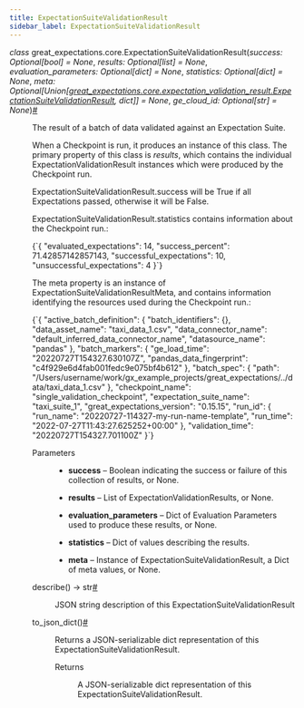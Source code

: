 ```yaml
---
title: ExpectationSuiteValidationResult
sidebar_label: ExpectationSuiteValidationResult
---
```


<section class="sphinx-api-doc" id="expectationsuitevalidationresult">

<dl class="py class">
<dt class="sig sig-object py" id="great_expectations.core.ExpectationSuiteValidationResult">
<em class="property"><span class="pre">class</span><span class="w"> </span></em><span class="sig-prename descclassname"><span class="pre">great_expectations.core.</span></span><span class="sig-name descname"><span class="pre">ExpectationSuiteValidationResult</span></span><span class="sig-paren">(</span><em class="sig-param"><span class="n"><span class="pre">success</span></span><span class="p"><span class="pre">:</span></span><span class="w"> </span><span class="n"><span class="pre">Optional</span><span class="p"><span class="pre">[</span></span><span class="pre">bool</span><span class="p"><span class="pre">]</span></span></span><span class="w"> </span><span class="o"><span class="pre">=</span></span><span class="w"> </span><span class="default_value"><span class="pre">None</span></span></em>, <em class="sig-param"><span class="n"><span class="pre">results</span></span><span class="p"><span class="pre">:</span></span><span class="w"> </span><span class="n"><span class="pre">Optional</span><span class="p"><span class="pre">[</span></span><span class="pre">list</span><span class="p"><span class="pre">]</span></span></span><span class="w"> </span><span class="o"><span class="pre">=</span></span><span class="w"> </span><span class="default_value"><span class="pre">None</span></span></em>, <em class="sig-param"><span class="n"><span class="pre">evaluation_parameters</span></span><span class="p"><span class="pre">:</span></span><span class="w"> </span><span class="n"><span class="pre">Optional</span><span class="p"><span class="pre">[</span></span><span class="pre">dict</span><span class="p"><span class="pre">]</span></span></span><span class="w"> </span><span class="o"><span class="pre">=</span></span><span class="w"> </span><span class="default_value"><span class="pre">None</span></span></em>, <em class="sig-param"><span class="n"><span class="pre">statistics</span></span><span class="p"><span class="pre">:</span></span><span class="w"> </span><span class="n"><span class="pre">Optional</span><span class="p"><span class="pre">[</span></span><span class="pre">dict</span><span class="p"><span class="pre">]</span></span></span><span class="w"> </span><span class="o"><span class="pre">=</span></span><span class="w"> </span><span class="default_value"><span class="pre">None</span></span></em>, <em class="sig-param"><span class="n"><span class="pre">meta</span></span><span class="p"><span class="pre">:</span></span><span class="w"> </span><span class="n"><span class="pre">Optional</span><span class="p"><span class="pre">[</span></span><span class="pre">Union</span><span class="p"><span class="pre">[</span></span><a class="reference internal" href="../core/ExpectationSuiteValidationResult_class" title="great_expectations.core.expectation_validation_result.ExpectationSuiteValidationResult"><span class="pre">great_expectations.core.expectation_validation_result.ExpectationSuiteValidationResult</span></a><span class="p"><span class="pre">,</span></span><span class="w"> </span><span class="pre">dict</span><span class="p"><span class="pre">]</span></span><span class="p"><span class="pre">]</span></span></span><span class="w"> </span><span class="o"><span class="pre">=</span></span><span class="w"> </span><span class="default_value"><span class="pre">None</span></span></em>, <em class="sig-param"><span class="n"><span class="pre">ge_cloud_id</span></span><span class="p"><span class="pre">:</span></span><span class="w"> </span><span class="n"><span class="pre">Optional</span><span class="p"><span class="pre">[</span></span><span class="pre">str</span><span class="p"><span class="pre">]</span></span></span><span class="w"> </span><span class="o"><span class="pre">=</span></span><span class="w"> </span><span class="default_value"><span class="pre">None</span></span></em><span class="sig-paren">)</span><a class="headerlink" href="#great_expectations.core.ExpectationSuiteValidationResult" title="Permalink to this definition">#</a></dt>
<dd><p>The result of a batch of data validated against an Expectation Suite.</p>
<p>When a Checkpoint is run, it produces an instance of this class. The primary property
of this class is <cite>results</cite>, which contains the individual ExpectationValidationResult
instances which were produced by the Checkpoint run.</p>
<p>ExpectationSuiteValidationResult.success will be True if all Expectations passed, otherwise it will be False.</p>
<p>ExpectationSuiteValidationResult.statistics contains information about the Checkpoint run.:</p>
<p><CodeBlock language="python">{`{
    "evaluated_expectations": 14,
    "success_percent": 71.42857142857143,
    "successful_expectations": 10,
    "unsuccessful_expectations": 4
}`}</CodeBlock></p>
<p>The meta property is an instance of ExpectationSuiteValidationResultMeta, and
contains information identifying the resources used during the Checkpoint run.:</p>
<p><CodeBlock language="python">{`{
    "active_batch_definition": {
      "batch_identifiers": {},
      "data_asset_name": "taxi_data_1.csv",
      "data_connector_name": "default_inferred_data_connector_name",
      "datasource_name": "pandas"
    },
    "batch_markers": {
      "ge_load_time": "20220727T154327.630107Z",
      "pandas_data_fingerprint": "c4f929e6d4fab001fedc9e075bf4b612"
    },
    "batch_spec": {
      "path": "/Users/username/work/gx_example_projects/great_expectations/../data/taxi_data_1.csv"
    },
    "checkpoint_name": "single_validation_checkpoint",
    "expectation_suite_name": "taxi_suite_1",
    "great_expectations_version": "0.15.15",
    "run_id": {
      "run_name": "20220727-114327-my-run-name-template",
      "run_time": "2022-07-27T11:43:27.625252+00:00"
    },
    "validation_time": "20220727T154327.701100Z"
}`}</CodeBlock></p>
<dl class="field-list simple">
<dt class="field-odd">Parameters</dt>
<dd class="field-odd"><ul class="simple">
<li><p><strong>success</strong> – Boolean indicating the success or failure of this collection of results, or None.</p></li>
<li><p><strong>results</strong> – List of ExpectationValidationResults, or None.</p></li>
<li><p><strong>evaluation_parameters</strong> – Dict of Evaluation Parameters used to produce these results, or None.</p></li>
<li><p><strong>statistics</strong> – Dict of values describing the results.</p></li>
<li><p><strong>meta</strong> – Instance of ExpectationSuiteValidationResult, a Dict of meta values, or None.</p></li>
</ul>
</dd>
</dl>
<dl class="py method">
<dt class="sig sig-object py" id="great_expectations.core.ExpectationSuiteValidationResult.describe">
<span class="sig-name descname"><span class="pre">describe</span></span><span class="sig-paren">(</span><span class="sig-paren">)</span> <span class="sig-return"><span class="sig-return-icon">→</span> <span class="sig-return-typehint"><span class="pre">str</span></span></span><a class="headerlink" href="#great_expectations.core.ExpectationSuiteValidationResult.describe" title="Permalink to this definition">#</a></dt>
<dd><p>JSON string description of this ExpectationSuiteValidationResult</p>
</dd></dl>
<dl class="py method">
<dt class="sig sig-object py" id="great_expectations.core.ExpectationSuiteValidationResult.to_json_dict">
<span class="sig-name descname"><span class="pre">to_json_dict</span></span><span class="sig-paren">(</span><span class="sig-paren">)</span><a class="headerlink" href="#great_expectations.core.ExpectationSuiteValidationResult.to_json_dict" title="Permalink to this definition">#</a></dt>
<dd><p>Returns a JSON-serializable dict representation of this ExpectationSuiteValidationResult.</p>
<dl class="field-list simple">
<dt class="field-odd">Returns</dt>
<dd class="field-odd"><p>A JSON-serializable dict representation of this ExpectationSuiteValidationResult.</p>
</dd>
</dl>
</dd></dl>
</dd></dl>
</section>
